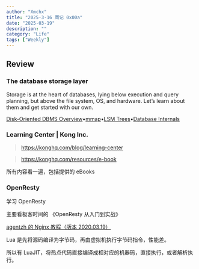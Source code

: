 ```yaml
---
author: "Xmchx"
title: "2025-3-16 周记 0x00a"
date: "2025-03-19"
description: ""
category: "Life"
tags: ["Weekly"]
---
```


## Review

### The database **storage** layer

Storage is at the heart of databases, lying below execution and query planning, but above the file system, OS, and hardware. Let’s learn about them and get started with our own.

[Disk-Oriented DBMS Overview](https://15445.courses.cs.cmu.edu/fall2019/notes/03-storage1.pdf)•[mmap](https://db.cs.cmu.edu/papers/2022/cidr2022-p13-crotty.pdf)•[LSM Trees](http://www.benstopford.com/2015/02/14/log-structured-merge-trees/)•[Database Internals](https://www.goodreads.com/book/show/44647144-database-internals)

### Learning Center | Kong Inc.

> https://konghq.com/blog/learning-center

> https://konghq.com/resources/e-book

所有内容看一遍，包括提供的 eBooks

### OpenResty

学习 OpenResty

主要看极客时间的 《OpenResty 从入门到实战》

[agentzh 的 Nginx 教程（版本 2020.03.19）](https://openresty.org/download/agentzh-nginx-tutorials-zhcn.html#02-NginxDirectiveExecOrder08)

Lua 是先将源码编译为字节码，再由虚拟机执行字节码指令，性能差。

所以有 LuaJIT，将热点代码直接编译成相对应的机器码，直接执行，或者解析执行。
